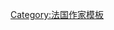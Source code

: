 {{Navbox
| name = 莫里哀
| title = [[莫里哀]]的主要作品
| state = {{{state|autocollapse}}}
| image       = [[Image:Molière - Nicolas Mignard (1658).jpg|60px]]
|listclass = hlist
| liststyle = 
| list1 =
* {{link-fr|飛天醫生|Le Médecin volant}}（1645年）
* {{link-fr|冒失鬼|L'Étourdi ou les Contretemps}}（1655年）
* {{link-fr|可笑的女才子|Les Précieuses ridicules}}（1659年）
* {{tsl|en|The Imaginary Cuckold}}（1660年）
* {{le|丈夫学堂|The School for Husbands}}（1661年）
* {{le|太太学堂|The School for Wives}}（1662年）
* {{link-fr|太太学堂的批评|La Critique de l'École des femmes}}（1663年）
* {{link-fr|凡尔赛宫即兴|L'Impromptu de Versailles}}（1663年）
* [[偽君子 (喜劇)|偽君子]]（1664年）
* {{link-fr|唐璜 (舞台劇)|Dom Juan ou le Festin de pierre|唐璜}}（1665年）
* {{tsl|en|L'Amour médecin}}（1665年）
* {{link-fr|愤世者|Le Misanthrope ou l'Atrabilaire amoureux}}（1666年）
* {{tsl|en|Le Médecin malgré lui}}（1666年）
* {{tsl|en|Amphitryon (Molière)}}（1668年）
* {{tsl|en|George Dandin ou le Mari confondu}}（1668年）
* [[吝啬鬼]]（1668年）
* {{link-fr|浦尔叟雅克先生|Monsieur de Pourceaugnac}}（1669年）
* {{link-fr|贵人迷|Le Bourgeois Gentilhomme}}（1670年）
* {{link-fr|赛姬 (1971年戲劇)|Psyché (tragédie-ballet)|赛姬}}（1671年）
* {{le|司卡班的诡计|Scapin the Schemer}}（1671年）
* {{link-fr|女才子|Les Femmes Savantes}}（1672年）
* {{le|無病呻吟|The Imaginary Invalid}}（1673年）
}}<noinclude>
{{collapsible option}}
{{DEFAULTSORT:Moliere}}
[[Category:法国作家模板]]

</noinclude>